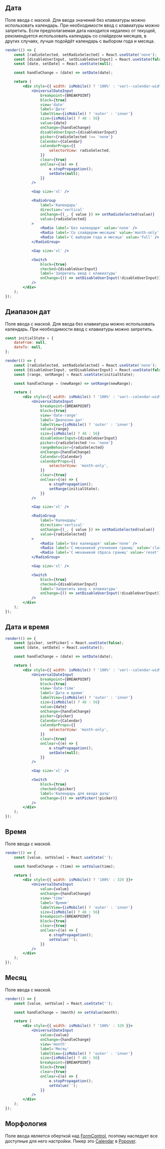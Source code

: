## Дата

Поле ввода с маской. Для ввода значений без клавиатуры можно использовать календарь.
При необходимости ввод с клавиатуры можно запретить.
Если предполагаемая дата находится недалеко от текущей, рекомендуется использовать календарь со слайдером месяцев,
в других случаях, лучше подойдёт календарь с выбором года и месяца.

```jsx live mobileHeight={720}
render(() => {
    const [radioSelected, setRadioSelected] = React.useState('none');
    const [disableUserInput, setDisableUserInput] = React.useState(false);
    const [date, setDate] = React.useState(null);

    const handleChange = (date) => setDate(date);

    return (
        <div style={{ width: isMobile() ? '100%' : 'var(--calendar-width)' }}>
            <UniversalDateInput
                breakpoint={BREAKPOINT}
                block={true}
                view='date'
                label='Дата'
                labelView={isMobile() ? 'outer' : 'inner'}
                size={isMobile() ? 48 : 56}
                value={date}
                onChange={handleChange}
                disableUserInput={disableUserInput}
                picker={radioSelected !== 'none'}
                Calendar={Calendar}
                calendarProps={{
                    selectorView: radioSelected,
                }}
                clear={true}
                onClear={(e) => {
                    e.stopPropagation();
                    setDate(null);
                }}
            />

            <Gap size='xl' />

            <RadioGroup
                label='Календарь'
                direction='vertical'
                onChange={(_, { value }) => setRadioSelected(value)}
                value={radioSelected}
            >
                <Radio label='Без календаря' value='none' />
                <Radio label='Со слайдером месяцев' value='month-only' />
                <Radio label='С выбором года и месяца' value='full' />
            </RadioGroup>

            <Gap size='xl' />

            <Switch
                block={true}
                checked={disableUserInput}
                label='Запретить ввод с клавиатуры'
                onChange={() => setDisableUserInput(!disableUserInput)}
            />
        </div>
    );
});
```

## Диапазон дат

Поле ввода с маской. Для ввода без клавиатуры можно использовать календарь. При необходимости ввод с клавиатуры можно запретить.

```jsx live mobileHeight={720}
const initialState = {
    dateFrom: null,
    dateTo: null,
};

render(() => {
    const [radioSelected, setRadioSelected] = React.useState('none');
    const [disableUserInput, setDisableUserInput] = React.useState(false);
    const [range, setRange] = React.useState(initialState);

    const handleChange = (newRange) => setRange(newRange);

    return (
        <div style={{ width: isMobile() ? '100%' : 'var(--calendar-width)' }}>
            <UniversalDateInput
                breakpoint={BREAKPOINT}
                block={true}
                view='date-range'
                label='Диапазон дат'
                labelView={isMobile() ? 'outer' : 'inner'}
                value={range}
                size={isMobile() ? 48 : 56}
                disableUserInput={disableUserInput}
                picker={radioSelected !== 'none'}
                rangeBehavior={radioSelected}
                onChange={handleChange}
                Calendar={Calendar}
                calendarProps={{
                    selectorView: 'month-only',
                }}
                clear={true}
                onClear={(e) => {
                    e.stopPropagation();
                    setRange(initialState);
                }}
            />

            <Gap size='xl' />

            <RadioGroup
                label='Календарь'
                direction='vertical'
                onChange={(_, { value }) => setRadioSelected(value)}
                value={radioSelected}
            >
                <Radio label='Без календаря' value='none' />
                <Radio label='С механикой уточнения границ' value='clarification' />
                <Radio label='С механикой сброса границ' value='reset' />
            </RadioGroup>

            <Gap size='xl' />

            <Switch
                block={true}
                checked={disableUserInput}
                label='Запретить ввод с клавиатуры'
                onChange={() => setDisableUserInput(!disableUserInput)}
            />
        </div>
    );
});
```

## Дата и время

```jsx live mobileHeight={720}
render(() => {
    const [picker, setPicker] = React.useState(false);
    const [date, setDate] = React.useState();

    const handleChange = (date) => setDate(date);

    return (
        <div style={{ width: isMobile() ? '100%' : 'var(--calendar-width)' }}>
            <UniversalDateInput
                breakpoint={BREAKPOINT}
                block={true}
                view='date-time'
                label='Дата и время'
                labelView={isMobile() ? 'outer' : 'inner'}
                size={isMobile() ? 48 : 56}
                value={date}
                onChange={handleChange}
                picker={picker}
                Calendar={Calendar}
                calendarProps={{
                    selectorView: 'month-only',
                }}
                clear={true}
                onClear={(e) => {
                    e.stopPropagation();
                    setDate(null);
                }}
            />

            <Gap size='xl' />

            <Switch
                block={true}
                checked={picker}
                label='Календарь для ввода даты'
                onChange={() => setPicker(!picker)}
            />
        </div>
    );
});
```

## Время

Поле ввода с маской.

```jsx live
render(() => {
    const [value, setValue] = React.useState('');

    const handleChange = (time) => setValue(time);

    return (
        <div style={{ width: isMobile() ? '100%' : 320 }}>
            <UniversalDateInput
                value={value}
                onChange={handleChange}
                view='time'
                label='Время'
                labelView={isMobile() ? 'outer' : 'inner'}
                size={isMobile() ? 48 : 56}
                breakpoint={BREAKPOINT}
                block={true}
                clear={true}
                onClear={(e) => {
                    e.stopPropagation();
                    setValue('');
                }}
            />
        </div>
    );
});
```

## Месяц

Поле ввода с маской.

```jsx live
render(() => {
    const [value, setValue] = React.useState('');

    const handleChange = (month) => setValue(month);

    return (
        <div style={{ width: isMobile() ? '100%' : 320 }}>
            <UniversalDateInput
                value={value}
                onChange={handleChange}
                view='month'
                label='Месяц'
                labelView={isMobile() ? 'outer' : 'inner'}
                size={isMobile() ? 48 : 56}
                breakpoint={BREAKPOINT}
                block={true}
                clear={true}
                onClear={(e) => {
                    e.stopPropagation();
                    setValue('');
                }}
            />
        </div>
    );
});
```

## Морфология

Поле ввода является оберткой над [FormControl](?path=/docs/formcontrol--docs),
поэтому наследует все доступные для него настройки. Пикер это
[Calendar](?path=/docs/calendar--docs)
в [Popover](?path=/docs/popover--docs).
